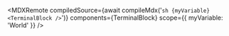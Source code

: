 <MDXRemote
  compiledSource={await compileMdx('```sh {myVariable} <TerminalBlock />```')}
  components={TerminalBlock}
  scope={{ myVariable: 'World' }}
/>